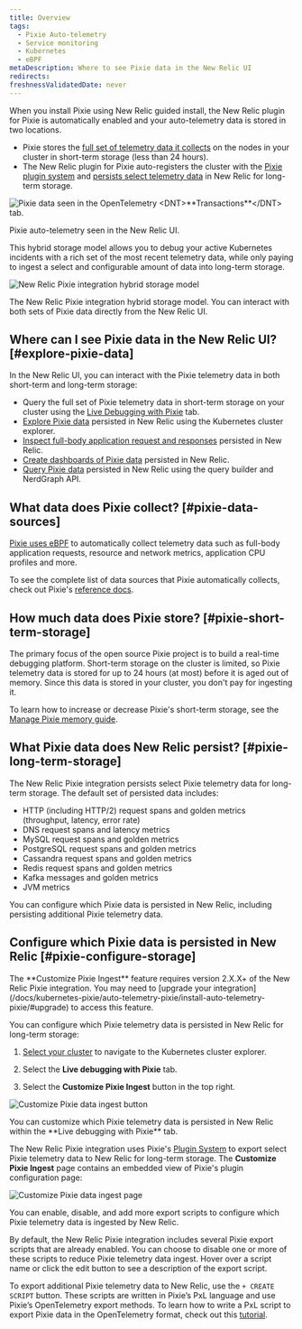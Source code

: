 ```yaml
---
title: Overview
tags:
  - Pixie Auto-telemetry
  - Service monitoring
  - Kubernetes
  - eBPF
metaDescription: Where to see Pixie data in the New Relic UI
redirects:
freshnessValidatedDate: never
---
```


When you install Pixie using New Relic guided install, the New Relic plugin for Pixie is automatically enabled and your auto-telemetry data is stored in two locations.

* Pixie stores the [full set of telemetry data it collects](#pixie-data-sources) on the nodes in your cluster in short-term storage (less than 24 hours).
* The New Relic plugin for Pixie auto-registers the cluster with the [Pixie plugin system](https://docs.px.dev/reference/plugins/plugin-system/) and [persists select telemetry data](#pixie-long-term-storage) in New Relic for long-term storage.

<img
  title="The UI of New Relic pulls data from data seen in the OpenTelemetry <DNT>**Transactions**</DNT> tab. "
  alt="Pixie data seen in the OpenTelemetry <DNT>**Transactions**</DNT> tab. "
  src="/images/pixie_screenshot-full_services-otel-transactions.webp"
/>

<figcaption>
  Pixie auto-telemetry seen in the New Relic UI.
</figcaption>

This hybrid storage model allows you to debug your active Kubernetes incidents with a rich set of the most recent telemetry data, while only paying to ingest a select and configurable amount of data into long-term storage.

<img
  title="The New Relic Pixie integration hybrid storage model"
  alt="New Relic Pixie integration hybrid storage model"
  src="/images/pixie_diagram_integration-hybrid-storage.webp"
/>

<figcaption>
  The New Relic Pixie integration hybrid storage model. You can interact with both sets of Pixie data directly from the New Relic UI.
</figcaption>

## Where can I see Pixie data in the New Relic UI?  [#explore-pixie-data]

In the New Relic UI, you can interact with the Pixie telemetry data in both short-term and long-term storage:

* Query the full set of Pixie telemetry data in short-term storage on your cluster using the [Live Debugging with Pixie](/docs/kubernetes-pixie/auto-telemetry-pixie/understand-use-data/live-debugging-with-pixie) tab.
* [Explore Pixie data](/docs/kubernetes-pixie/auto-telemetry-pixie/understand-use-data/explore-pixie-data) persisted in New Relic using the Kubernetes cluster explorer.
* [Inspect full-body application request and responses](/docs/kubernetes-pixie/auto-telemetry-pixie/understand-use-data/pixie-entities) persisted in New Relic.
* [Create dashboards of Pixie data](/docs/kubernetes-pixie/auto-telemetry-pixie/understand-use-data/dashboard-pixie-data) persisted in New Relic.
* [Query Pixie data](/docs/kubernetes-pixie/auto-telemetry-pixie/understand-use-data/query-pixie-data) persisted in New Relic using the query builder and NerdGraph API.

## What data does Pixie collect?  [#pixie-data-sources]

[Pixie uses eBPF](https://docs.px.dev/about-pixie/pixie-ebpf/) to automatically collect telemetry data such as full-body application requests, resource and network metrics, application CPU profiles and more.

To see the complete list of data sources that Pixie automatically collects, check out Pixie's [reference docs](https://docs.px.dev/about-pixie/data-sources/).

## How much data does Pixie store? [#pixie-short-term-storage]

The primary focus of the open source Pixie project is to build a real-time debugging platform. Short-term storage on the cluster is limited, so Pixie telemetry data is stored for up to 24 hours (at most) before it is aged out of memory. Since this data is stored in your cluster, you don't pay for ingesting it.

To learn how to increase or decrease Pixie's short-term storage, see the [Manage Pixie memory guide](/docs/kubernetes-pixie/auto-telemetry-pixie/advanced-configuration/manage-pixie-memory/).

## What Pixie data does New Relic persist?  [#pixie-long-term-storage]

The New Relic Pixie integration persists select Pixie telemetry data for long-term storage. The default set of persisted data includes:

* HTTP (including HTTP/2) request spans and golden metrics (throughput, latency, error rate)
* DNS request spans and latency metrics
* MySQL request spans and golden metrics
* PostgreSQL request spans and golden metrics
* Cassandra request spans and golden metrics
* Redis request spans and golden metrics
* Kafka messages and golden metrics
* JVM metrics

You can configure which Pixie data is persisted in New Relic, including persisting additional Pixie telemetry data.

## Configure which Pixie data is persisted in New Relic  [#pixie-configure-storage]

<Callout variant="important">
  The <DNT>**Customize Pixie Ingest**</DNT> feature requires version 2.X.X+ of the New Relic Pixie integration. You may need to [upgrade your integration](/docs/kubernetes-pixie/auto-telemetry-pixie/install-auto-telemetry-pixie/#upgrade) to access this feature.
</Callout>

You can configure which Pixie telemetry data is persisted in New Relic for long-term storage:

1. [Select your cluster](https://one.newrelic.com/kubernetes-cluster-explorer) to navigate to the Kubernetes cluster explorer.

2. Select the <DNT>**Live debugging with Pixie**</DNT> tab.

3. Select the <DNT>**Customize Pixie Ingest**</DNT> button in the top right.

<img
  title="Customize Pixie data ingest button"
  alt="Customize Pixie data ingest button"
  src="/images/pixie_screenshot-crop_customize-ingest-button.webp"
/>

<figcaption>
  You can customize which Pixie telemetry data is persisted in New Relic within the <DNT>**Live debugging with Pixie**</DNT> tab.
</figcaption>

The New Relic Pixie integration uses Pixie's [Plugin System](https://docs.px.dev/reference/plugins/plugin-system/) to export select Pixie telemetry data to New Relic for long-term storage. The <DNT>**Customize Pixie Ingest**</DNT> page contains an embedded view of Pixie's plugin configuration page:

<img
  title="Customize Pixie data ingest page"
  alt="Customize Pixie data ingest page"
  src="/images/pixie_screenshot-full_customize-ingest.webp"
/>

<figcaption>
  You can enable, disable, and add more export scripts to configure which Pixie telemetry data is ingested by New Relic.
</figcaption>

By default, the New Relic Pixie integration includes several Pixie export scripts that are already enabled. You can choose to disable one or more of these scripts to reduce Pixie telemetry data ingest. Hover over a script name or click the edit button to see a description of the export script.

To export additional Pixie telemetry data to New Relic, use the `+ CREATE SCRIPT` button. These scripts are written in Pixie’s PxL language and use Pixie’s OpenTelemetry export methods. To learn how to write a PxL script to export Pixie data in the OpenTelemetry format, check out this [tutorial](https://docs.px.dev/tutorials/integrations/otel/).
